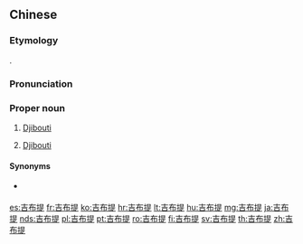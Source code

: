 ==Chinese==
{{zh-forms|gloss=-}}

===Etymology===
{{bor|zh|en|Djibouti}}.

===Pronunciation===
{{zh-pron
|m=Jíbùtí
|c=gat1 bou3 tai4
|mn=qz,xm:Kiat-pò͘-thê/zz:Kit-pò͘-thê
|cat=pn
}}

===Proper noun===
{{zh-proper noun}}

# {{lb|zh|Mainland China}} [[Djibouti]] {{gloss|country}}
# {{lb|zh|Mainland China}} [[Djibouti]] {{gloss|capital city}}

====Synonyms====
* {{qualifier|Taiwan}} {{zh-l|吉布地}}

{{zh-cat|Countries|Capital cities}}

[[es:吉布提]]
[[fr:吉布提]]
[[ko:吉布提]]
[[hr:吉布提]]
[[lt:吉布提]]
[[hu:吉布提]]
[[mg:吉布提]]
[[ja:吉布提]]
[[nds:吉布提]]
[[pl:吉布提]]
[[pt:吉布提]]
[[ro:吉布提]]
[[fi:吉布提]]
[[sv:吉布提]]
[[th:吉布提]]
[[zh:吉布提]]
